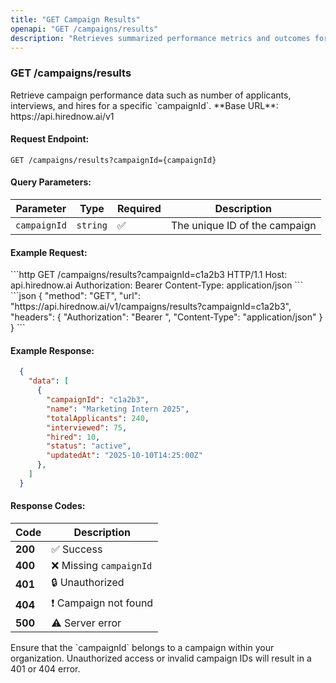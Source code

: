 ```yaml
---
title: "GET Campaign Results"
openapi: "GET /campaigns/results"
description: "Retrieves summarized performance metrics and outcomes for a specific recruitment campaign, including total applicants, interviews, and hires."
---
```


### GET /campaigns/results

<Note>
  Retrieve campaign performance data such as number of applicants, interviews, and hires for a specific `campaignId`.
</Note>

<Warning>
  **Base URL**: https://api.hirednow.ai/v1
</Warning>

#### Request Endpoint:

```http
GET /campaigns/results?campaignId={campaignId}
```

#### Query Parameters:

| Parameter    | Type     | Required | Description                   |
| ------------ | -------- | -------- | ----------------------------- |
| `campaignId` | `string` | ✅        | The unique ID of the campaign |

#### Example Request:

<Tabs>
  <Tab title="HTTP">
    ```http
    GET /campaigns/results?campaignId=c1a2b3 HTTP/1.1 
    Host: api.hirednow.ai 
    Authorization: Bearer <YOUR_API_KEY> 
    Content-Type: application/json 
    ```
  </Tab>
  <Tab title="JSON">
    ```json
    { 
      "method": "GET", 
      "url": "https://api.hirednow.ai/v1/campaigns/results?campaignId=c1a2b3",
      "headers": { 
        "Authorization": "Bearer <YOUR_API_KEY>", 
        "Content-Type": "application/json" 
      } 
    } 
    ```
  </Tab>
</Tabs>

#### Example Response:

```json
  {
    "data": [
      {
        "campaignId": "c1a2b3",
        "name": "Marketing Intern 2025",
        "totalApplicants": 240,
        "interviewed": 75,
        "hired": 10,
        "status": "active",
        "updatedAt": "2025-10-10T14:25:00Z"
      },
    ]
  }
```

#### Response Codes:

| Code    | Description            |
| ------- | ---------------------- |
| **200** | ✅ Success              |
| **400** | ❌ Missing `campaignId` |
| **401** | 🔒 Unauthorized        |
| **404** | ❗ Campaign not found   |
| **500** | ⚠️ Server error        |

<Note>
  Ensure that the `campaignId` belongs to a campaign within your organization. Unauthorized access or invalid campaign IDs will result in a 401 or 404 error.
</Note>